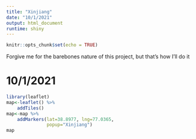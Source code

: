 ---
title: "Xinjiang"
date: "10/1/2021"
output: html_document
runtime: shiny
---

```{r setup, include=FALSE}
knitr::opts_chunk$set(echo = TRUE)
```

Forgive me for the barebones nature of this project, but that's how I'll do it

# 10/1/2021

```{r}
library(leaflet)
map<-leaflet() %>%
    addTiles()
map<-map %>%
    addMarkers(lat=38.8977, lng=77.0365,
               popup="Xinjiang")
map
```
